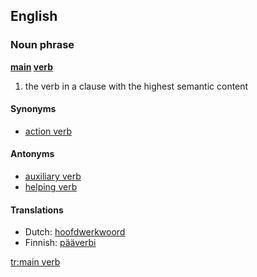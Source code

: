 ==English==

===Noun phrase===
{{rfc-xphrase|Noun phrase}}
'''[[main]] [[verb]]'''

# {{grammar}} the verb in a clause with the highest semantic content

====Synonyms====
*[[action verb]]

====Antonyms====
*[[auxiliary verb]]
*[[helping verb]]

====Translations====
*Dutch: [[hoofdwerkwoord]] {{n}}
*Finnish: [[pääverbi]]

[[tr:main verb]]